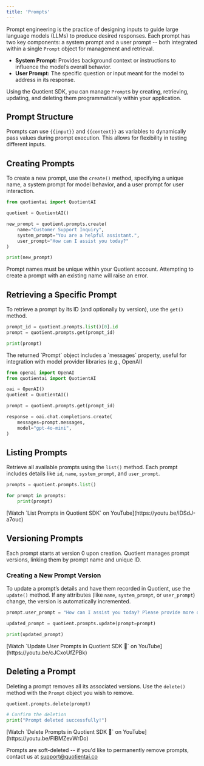```yaml
---
title: 'Prompts'
---
```


Prompt engineering is the practice of designing inputs to guide large language models (LLMs) to produce desired responses. Each prompt has two key components: a system prompt and a user prompt -- both integrated within a single `Prompt` object for management and retrieval.

- **System Prompt:** Provides background context or instructions to influence the model’s overall behavior.
- **User Prompt:** The specific question or input meant for the model to address in its response.

Using the Quotient SDK, you can manage `Prompt`s by creating, retrieving, updating, and deleting them programmatically within your application.

## Prompt Structure
Prompts can use `{{input}}` and `{{context}}` as variables to dynamically pass values during prompt execution. This allows for flexibility in testing different inputs.

## Creating Prompts

To create a new prompt, use the `create()` method, specifying a unique name, a system prompt for model behavior, and a user prompt for user interaction.

```python
from quotientai import QuotientAI

quotient = QuotientAI()

new_prompt = quotient.prompts.create(
    name="Customer Support Inquiry",
    system_prompt="You are a helpful assistant.",
    user_prompt="How can I assist you today?"
)

print(new_prompt)
```

<Note> Prompt names must be unique within your Quotient account. Attempting to create a prompt with an existing name will raise an error.</Note>

## Retrieving a Specific Prompt

To retrieve a prompt by its ID (and optionally by version), use the `get()` method.

```python
prompt_id = quotient.prompts.list()[0].id
prompt = quotient.prompts.get(prompt_id)

print(prompt)
```

<Tip>
The returned `Prompt` object includes a `messages` property, useful for integration with model provider libraries (e.g., OpenAI)
  
```python
from openai import OpenAI
from quotientai import QuotientAI

oai = OpenAI()
quotient = QuotientAI()

prompt = quotient.prompts.get(prompt_id)

response = oai.chat.completions.create(
    messages=prompt.messages,
    model="gpt-4o-mini",
)
```
</Tip>

## Listing Prompts

Retrieve all available prompts using the `list()` method. Each prompt includes details like `id`, `name`, `system_prompt`, and `user_prompt`.

```python
prompts = quotient.prompts.list()

for prompt in prompts:
    print(prompt)
```

 <Tip>
  [Watch `List Prompts in Quotient SDK` on YouTube](https://youtu.be/iDSdJ-a7ouc)
</Tip>

## Versioning Prompts

Each prompt starts at version 0 upon creation. Quotient manages prompt versions, linking them by prompt name and unique ID.

### Creating a New Prompt Version

To update a prompt’s details and have them recorded in Quotient, use the `update()` method. If any attributes (like `name`, `system_prompt`, or `user_prompt`) change, the version is automatically incremented.

```python
prompt.user_prompt = "How can I assist you today? Please provide more details."

updated_prompt = quotient.prompts.update(prompt=prompt)

print(updated_prompt)
```

<Tip>
[Watch `Update User Prompts in Quotient SDK 🤖` on YouTube](https://youtu.be/cJCxoUfZPBk)
</Tip>


## Deleting a Prompt

Deleting a prompt removes all its associated versions. Use the `delete()` method with the `Prompt` object you wish to remove.

```python
quotient.prompts.delete(prompt)

# Confirm the deletion
print("Prompt deleted successfully!")
```

<Tip>
[Watch `Delete Prompts in Quotient SDK 👋` on YouTube](https://youtu.be/FIBMZevWrDo)
</Tip>

<Note> Prompts are soft-deleted -- if you'd like to permanently remove prompts, contact us at [support@quotientai.co](mailto:support@quotientai.co)</Note>

